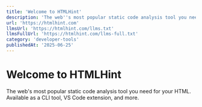 ```yaml
---
title: 'Welcome to HTMLHint'
description: 'The web''s most popular static code analysis tool you need for your HTML. Available as a CLI tool, VS Code extension, and more.'
url: 'https://htmlhint.com'
llmsUrl: 'https://htmlhint.com/llms.txt'
llmsFullUrl: 'https://htmlhint.com/llms-full.txt'
category: 'developer-tools'
publishedAt: '2025-06-25'
---
```


# Welcome to HTMLHint

The web's most popular static code analysis tool you need for your HTML. Available as a CLI tool, VS Code extension, and more.
